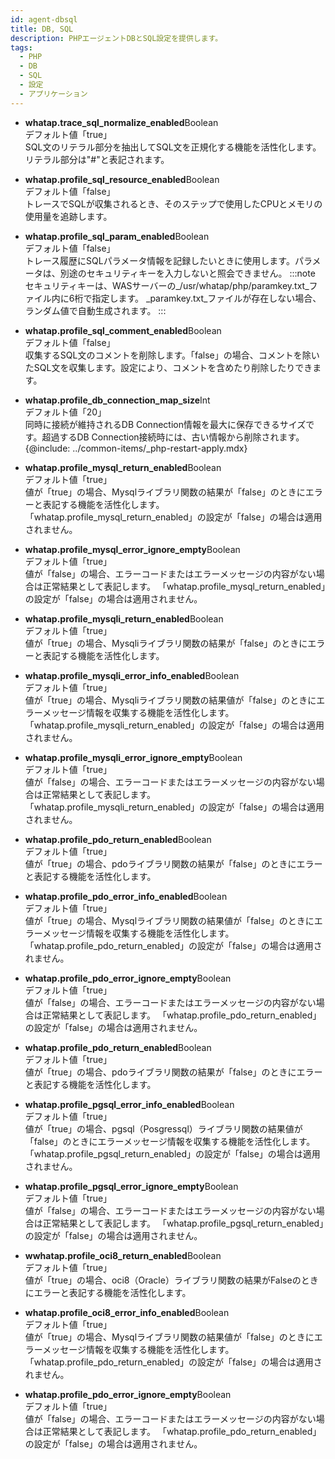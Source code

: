```yaml
---
id: agent-dbsql
title: DB, SQL
description: PHPエージェントDBとSQL設定を提供します。
tags:
  - PHP
  - DB
  - SQL
  - 設定
  - アプリケーション
---
```


-   **whatap.trace_sql_normalize_enabled**<span class='type'>Boolean</span><br/>
      デフォルト値「true」<br/>
      SQL文のリテラル部分を抽出してSQL文を正規化する機能を活性化します。リテラル部分は"#"と表記されます。

-   **whatap.profile_sql_resource_enabled**<span class='type'>Boolean</span><br/>
      デフォルト値「false」<br/>
      トレースでSQLが収集されるとき、そのステップで使用したCPUとメモリの使用量を追跡します。

-   **whatap.profile_sql_param_enabled**<span class='type'>Boolean</span><br/>
        デフォルト値「false」<br/>
        トレース履歴にSQLパラメータ情報を記録したいときに使用します。パラメータは、別途のセキュリティキーを入力しないと照会できません。
    :::note
    セキュリティキーは、WASサーバーの_/usr/whatap/php/paramkey.txt_ファイル内に6桁で指定します。 _paramkey.txt_ファイルが存在しない場合、ランダム値で自動生成されます。
    :::

-   **whatap.profile_sql_comment_enabled**<span class='type'>Boolean</span><br/>
      デフォルト値「false」<br/>
      収集するSQL文のコメントを削除します。「false」の場合、コメントを除いたSQL文を収集します。設定により、コメントを含めたり削除したりできます。

-   **whatap.profile_db_connection_map_size**<span class='type'>Int</span><br/>
        デフォルト値「20」<br/>
        同時に接続が維持されるDB Connection情報を最大に保存できるサイズです。超過するDB Connection接続時には、古い情報から削除されます。 
    {@include: ../common-items/_php-restart-apply.mdx}

-   **whatap.profile_mysql_return_enabled**<span class='type'>Boolean</span><br/>
      デフォルト値「true」<br/>
      値が「true」の場合、Mysqlライブラリ関数の結果が「false」のときにエラーと表記する機能を活性化します。「whatap.profile_mysql_return_enabled」の設定が「false」の場合は適用されません。

-   **whatap.profile_mysql_error_ignore_empty**<span class='type'>Boolean</span><br/>
      デフォルト値「true」<br/>
      値が「false」の場合、エラーコードまたはエラーメッセージの内容がない場合は正常結果として表記します。 「whatap.profile_mysql_return_enabled」の設定が「false」の場合は適用されません。

-   **whatap.profile_mysqli_return_enabled**<span class='type'>Boolean</span><br/>
      デフォルト値「true」<br/>
      値が「true」の場合、Mysqliライブラリ関数の結果が「false」のときにエラーと表記する機能を活性化します。

-   **whatap.profile_mysqli_error_info_enabled**<span class='type'>Boolean</span><br/>
      デフォルト値「true」<br/>
      値が「true」の場合、Mysqliライブラリ関数の結果値が「false」のときにエラーメッセージ情報を収集する機能を活性化します。「whatap.profile_mysqli_return_enabled」の設定が「false」の場合は適用されません。

-   **whatap.profile_mysqli_error_ignore_empty**<span class='type'>Boolean</span><br/>
      デフォルト値「true」<br/>
      値が「false」の場合、エラーコードまたはエラーメッセージの内容がない場合は正常結果として表記します。 「whatap.profile_mysqli_return_enabled」の設定が「false」の場合は適用されません。

-   **whatap.profile_pdo_return_enabled**<span class='type'>Boolean</span><br/>
      デフォルト値「true」<br/>
      値が「true」の場合、pdoライブラリ関数の結果が「false」のときにエラーと表記する機能を活性化します。

-   **whatap.profile_pdo_error_info_enabled**<span class='type'>Boolean</span><br/>
      デフォルト値「true」<br/>
      値が「true」の場合、Mysqlライブラリ関数の結果値が「false」のときにエラーメッセージ情報を収集する機能を活性化します。「whatap.profile_pdo_return_enabled」の設定が「false」の場合は適用されません。

-   **whatap.profile_pdo_error_ignore_empty**<span class='type'>Boolean</span><br/>
      デフォルト値「true」<br/>
      値が「false」の場合、エラーコードまたはエラーメッセージの内容がない場合は正常結果として表記します。 「whatap.profile_pdo_return_enabled」の設定が「false」の場合は適用されません。

-   **whatap.profile_pdo_return_enabled**<span class='type'>Boolean</span><br/>
      デフォルト値「true」<br/>
      値が「true」の場合、pdoライブラリ関数の結果が「false」のときにエラーと表記する機能を活性化します。

-   **whatap.profile_pgsql_error_info_enabled**<span class='type'>Boolean</span><br/>
      デフォルト値「true」<br/>
      値が「true」の場合、pgsql（Posgressql）ライブラリ関数の結果値が「false」のときにエラーメッセージ情報を収集する機能を活性化します。「whatap.profile_pgsql_return_enabled」の設定が「false」の場合は適用されません。

-   **whatap.profile_pgsql_error_ignore_empty**<span class='type'>Boolean</span><br/>
      デフォルト値「true」<br/>
      値が「false」の場合、エラーコードまたはエラーメッセージの内容がない場合は正常結果として表記します。 「whatap.profile_pgsql_return_enabled」の設定が「false」の場合は適用されません。

-   **wwhatap.profile_oci8_return_enabled**<span class='type'>Boolean</span><br/>
      デフォルト値「true」<br/>
      値が「true」の場合、oci8（Oracle）ライブラリ関数の結果がFalseのときにエラーと表記する機能を活性化します。

-   **whatap.profile_oci8_error_info_enabled**<span class='type'>Boolean</span><br/>
      デフォルト値「true」<br/>
      値が「true」の場合、Mysqlライブラリ関数の結果値が「false」のときにエラーメッセージ情報を収集する機能を活性化します。「whatap.profile_pdo_return_enabled」の設定が「false」の場合は適用されません。

-   **whatap.profile_pdo_error_ignore_empty**<span class='type'>Boolean</span><br/>
      デフォルト値「true」<br/>
      値が「false」の場合、エラーコードまたはエラーメッセージの内容がない場合は正常結果として表記します。 「whatap.profile_pdo_return_enabled」の設定が「false」の場合は適用されません。
